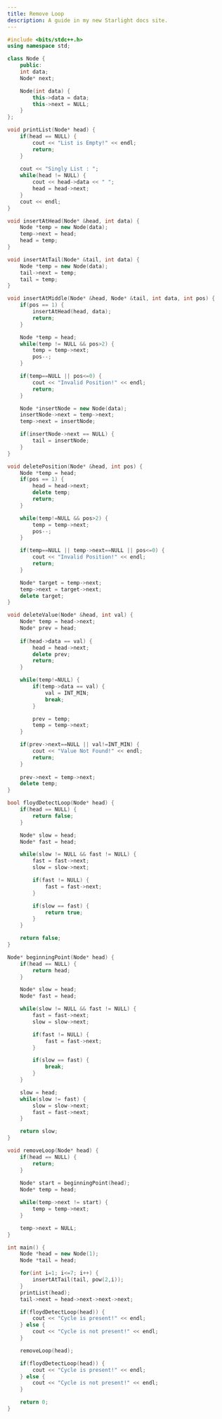 ```yaml
---
title: Remove Loop
description: A guide in my new Starlight docs site.
---
```


```c++
#include <bits/stdc++.h>
using namespace std;

class Node {
    public:
    int data;
    Node* next;

    Node(int data) {
        this->data = data;
        this->next = NULL;
    }
};

void printList(Node* head) {
    if(head == NULL) {
        cout << "List is Empty!" << endl;
        return;
    }
    
    cout << "Singly List : ";
    while(head != NULL) {
        cout << head->data << " ";
        head = head->next;
    }
    cout << endl;
}

void insertAtHead(Node* &head, int data) {
    Node *temp = new Node(data);
    temp->next = head;
    head = temp;
}

void insertAtTail(Node* &tail, int data) {
    Node *temp = new Node(data);
    tail->next = temp;
    tail = temp;
}

void insertAtMiddle(Node* &head, Node* &tail, int data, int pos) {
    if(pos == 1) {
        insertAtHead(head, data);
        return;
    }

    Node *temp = head;
    while(temp != NULL && pos>2) {
        temp = temp->next;
        pos--;
    }

    if(temp==NULL || pos<=0) {
        cout << "Invalid Position!" << endl;
        return;
    }

    Node *insertNode = new Node(data);
    insertNode->next = temp->next;
    temp->next = insertNode;

    if(insertNode->next == NULL) {
        tail = insertNode;
    }
}

void deletePosition(Node* &head, int pos) {
    Node *temp = head;
    if(pos == 1) {
        head = head->next;
        delete temp;
        return;
    }

    while(temp!=NULL && pos>2) {
        temp = temp->next;
        pos--;
    }

    if(temp==NULL || temp->next==NULL || pos<=0) {
        cout << "Invalid Position!" << endl;
        return;
    }

    Node* target = temp->next;
    temp->next = target->next;
    delete target;
}

void deleteValue(Node* &head, int val) {
    Node* temp = head->next;
    Node* prev = head;
    
    if(head->data == val) {
        head = head->next;
        delete prev;
        return;
    }

    while(temp!=NULL) {
        if(temp->data == val) {
            val = INT_MIN;
            break;
        }

        prev = temp;
        temp = temp->next;
    }

    if(prev->next==NULL || val!=INT_MIN) {
        cout << "Value Not Found!" << endl;
        return;
    }
    
    prev->next = temp->next;
    delete temp;
}

bool floydDetectLoop(Node* head) {
    if(head == NULL) {
        return false;
    }

    Node* slow = head;
    Node* fast = head;

    while(slow != NULL && fast != NULL) {
        fast = fast->next;
        slow = slow->next;

        if(fast != NULL) {
            fast = fast->next;
        }

        if(slow == fast) {
            return true;
        }
    }

    return false;
}

Node* beginningPoint(Node* head) {
    if(head == NULL) {
        return head;
    }

    Node* slow = head;
    Node* fast = head;

    while(slow != NULL && fast != NULL) {
        fast = fast->next;
        slow = slow->next;

        if(fast != NULL) {
            fast = fast->next;
        }

        if(slow == fast) {
            break;
        }
    }

    slow = head;
    while(slow != fast) {
        slow = slow->next;
        fast = fast->next;
    }

    return slow;
}

void removeLoop(Node* head) {
    if(head == NULL) {
        return;
    }
    
    Node* start = beginningPoint(head);
    Node* temp = head;

    while(temp->next != start) {
        temp = temp->next;
    }

    temp->next = NULL;
}

int main() {
    Node *head = new Node(1);
    Node *tail = head;

    for(int i=1; i<=7; i++) {
        insertAtTail(tail, pow(2,i));
    }
    printList(head);
    tail->next = head->next->next->next;

    if(floydDetectLoop(head)) {
        cout << "Cycle is present!" << endl;
    } else {
        cout << "Cycle is not present!" << endl;
    }

    removeLoop(head);

    if(floydDetectLoop(head)) {
        cout << "Cycle is present!" << endl;
    } else {
        cout << "Cycle is not present!" << endl;
    }

    return 0;
}
```